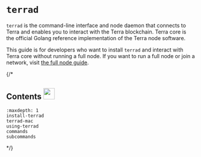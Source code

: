 # `terrad` 

`terrad` is the command-line interface and node daemon that connects to Terra and enables you to interact with the Terra blockchain. Terra core is the official Golang reference implementation of the Terra node software.

This guide is for developers who want to install `terrad` and interact with Terra core without running a full node. If you want to run a full node or join a network, visit [the full node guide](../../full-node/run-a-full-terra-node/README.mdx).

{/*
## Contents <img src="/img/Glossary.svg" height="30px"> 
```{toctree}
:maxdepth: 1
install-terrad
terrad-mac
using-terrad
commands
subcommands
```
*/}